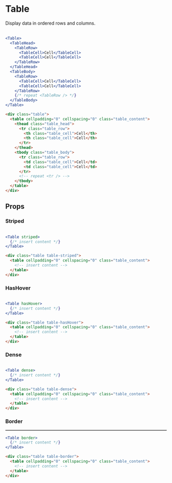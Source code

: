 ---
---



# Table

Display data in ordered rows and columns.

<DocLinks
  storybook="https://react.pallote.com/?path=/docs/components-table--docs"
/>

<div class="docs_block">
  <Table>
    <TableExample />
  </Table>
</div>

<Tabs groupId="package" queryString>
  <TabItem value="react" label="React">

```jsx
<Table>
  <TableHead>
    <TableRow>
      <TableCell>Cell</TableCell>
      <TableCell>Cell</TableCell>
    </TableRow>
  </TableHead>
  <TableBody>
    <TableRow>
      <TableCell>Cell</TableCell>
      <TableCell>Cell</TableCell>
    </TableRow>
    {/* repeat <TableRow /> */}
  </TableBody>
</Table>
```
  </TabItem>
  <TabItem value="css" label="CSS">

```html
<div class="table">
  <table cellpadding="0" cellspacing="0" class="table_content">
    <thead class="table_head">
      <tr class="table_row">
        <th class="table_cell">Cell</th>
        <th class="table_cell">Cell</th>
      </tr>
    </thead>
    <tbody class="table_body">
      <tr class="table_row">
        <td class="table_cell">Cell</td>
        <td class="table_cell">Cell</td>
      </tr>
      <!-- repeat <tr /> -->
    </tbody>
  </table>
</div>
```
  </TabItem>
</Tabs>

## Props

### Striped

<div class="docs_block">
  <Table striped>
    <TableExample />
  </Table>
</div>

<Tabs groupId="package" queryString>
  <TabItem value="react" label="React">

```jsx
<Table striped>
  {/* insert content */}
</Table>
```
  </TabItem>
  <TabItem value="css" label="CSS">

```html
<div class="table table-striped">
  <table cellpadding="0" cellspacing="0" class="table_content">
    <!-- insert content -->
  </table>
</div>
```
  </TabItem>
</Tabs>

### HasHover

<div class="docs_block">
  <Table hasHover>
    <TableExample />
  </Table>
</div>

<Tabs groupId="package" queryString>
  <TabItem value="react" label="React">

```jsx
<Table hasHover>
  {/* insert content */}
</Table>
```
  </TabItem>
  <TabItem value="css" label="CSS">

```html
<div class="table table-hasHover">
  <table cellpadding="0" cellspacing="0" class="table_content">
    <!-- insert content -->
  </table>
</div>
```
  </TabItem>
</Tabs>

### Dense

<div class="docs_block">
  <Table dense>
    <TableExample />
  </Table>
</div>

<Tabs groupId="package" queryString>
  <TabItem value="react" label="React">

```jsx
<Table dense>
  {/* insert content */}
</Table>
```
  </TabItem>
  <TabItem value="css" label="CSS">

```html
<div class="table table-dense">
  <table cellpadding="0" cellspacing="0" class="table_content">
    <!-- insert content -->
  </table>
</div>
```
  </TabItem>
</Tabs>

### Border

<div class="docs_block">
  <Table border>
    <TableExample />
  </Table>
</div>

<Tabs groupId="package" queryString>
  <TabItem value="react" label="React">

```jsx
<Table border>
  {/* insert content */}
</Table>
```
  </TabItem>
  <TabItem value="css" label="CSS">

```html
<div class="table table-border">
  <table cellpadding="0" cellspacing="0" class="table_content">
    <!-- insert content -->
  </table>
</div>
```
  </TabItem>
</Tabs>

